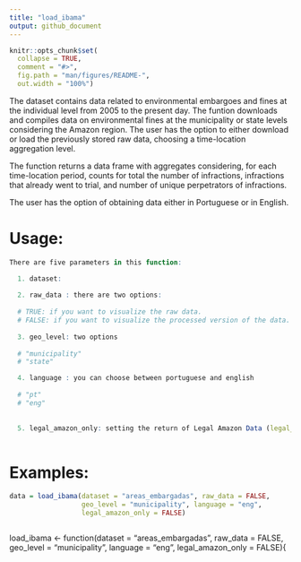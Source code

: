 ```yaml
---
title: "load_ibama"
output: github_document
---
```


```r
knitr::opts_chunk$set(
  collapse = TRUE,
  comment = "#>",
  fig.path = "man/figures/README-",
  out.width = "100%")
```

The dataset contains data related to environmental embargoes and fines at the individual
level from 2005 to the present day. The funtion downloads and compiles data on environmental fines at the municipality or state levels considering the Amazon region. The user has the option to either download
or load the previously stored raw data, choosing a time-location aggregation level.

The function returns a data frame with aggregates considering, for each
time-location period, counts for total the number of infractions, 
infractions that already went to trial, and 
number of unique perpetrators of infractions.

The user has the option of obtaining data either in Portuguese or in English.

# Usage:

```r

There are five parameters in this function:

  1. dataset:
  
  2. raw_data : there are two options:
  
  # TRUE: if you want to visualize the raw data.
  # FALSE: if you want to visualize the processed version of the data. 
 
  3. geo_level: two options
  
  # "municipality"
  # "state"

  4. language : you can choose between portuguese and english
  
  # "pt"
  # "eng"
  
  
  5. legal_amazon_only: setting the return of Legal Amazon Data (legal_amazon_only = TRUE) or Country´s Data (legal_amazon_only = FALSE)
  
```

# Examples:

```r
data = load_ibama(dataset = "areas_embargadas", raw_data = FALSE, 
                  geo_level = "municipality", language = "eng",
                  legal_amazon_only = FALSE)



```
load_ibama <- function(dataset = "areas_embargadas", raw_data = FALSE,
                       geo_level = "municipality",
                       language = "eng",
                       legal_amazon_only = FALSE){
